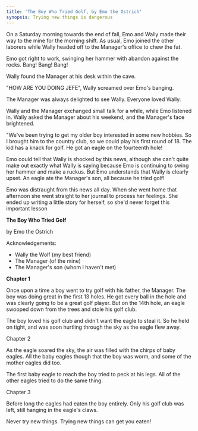 ```yaml
---
title: 'The Boy Who Tried Golf, by Emo the Ostrich'
synopsis: Trying new things is dangerous
---
```


On a Saturday morning towards the end of fall, Emo and Wally made their way to the mine for the morning shift.  As usual, Emo joined the other laborers while Wally headed off to the Manager's office to chew the fat.

Emo got right to work, swinging her hammer with abandon against the rocks.  Bang! Bang! Bang!

Wally found the Manager at his desk within the cave.

"HOW ARE YOU DOING JEFE", Wally screamed over Emo's banging.

The Manager was always delighted to see Wally.  Everyone loved Wally.

Wally and the Manager exchanged small talk for a while, while Emo listened in.  Wally asked the Manager about his weekend, and the Manager's face brightened.

"We've been trying to get my older boy interested in some new hobbies.  So I brought him to the country club, so we could play his first round of 18.  The kid has a knack for golf.  He got an eagle on the fourteenth hole!

Emo could tell that Wally is shocked by this news, although she can't quite make out exactly what Wally is saying because Emo is continuing to swing her hammer and make a ruckus.  But Emo understands that Wally is clearly upset.  An eagle ate the Manager's son, all because he tried golf!

Emo was distraught from this news all day.  When she went home that afternoon she went straight to her journal to process her feelings.  She ended up writing a little story for herself, so she'd never forget this important lesson

**The Boy Who Tried Golf**

by Emo the Ostrich

Acknowledgements:

* Wally the Wolf (my best friend)
* The Manager (of the mine)
* The Manager's son (whom I haven't met)

**Chapter 1**

Once upon a time a boy went to try golf with his father, the Manager. The boy was doing great in the first 13 holes.  He got every ball in the hole and was clearly going to be a great golf player.  But on the 14th hole, an eagle swooped down from the trees and stole his golf club.

The boy loved his golf club and didn't want the eagle to steal it.  So he held on tight, and was soon hurtling through the sky as the eagle flew away.

Chapter 2

As the eagle soared the sky, the air was filled with the chirps of baby eagles. All the baby eagles though that the boy was worm, and some of the mother eagles did too.

The first baby eagle to reach the boy tried to peck at his legs. All of the other eagles tried to do the same thing.

Chapter 3

Before long the eagles had eaten the boy entirely.  Only his golf club was left, still hanging in the eagle's claws.

Never try new things.  Trying new things can get you eaten!

